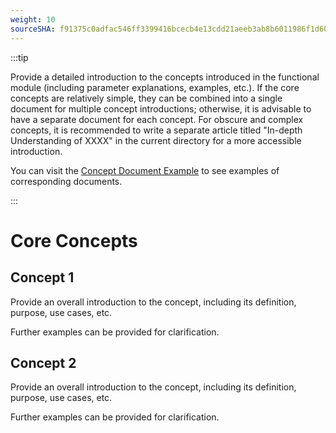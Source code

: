 ```yaml
---
weight: 10
sourceSHA: f91375c0adfac546ff3399416bcecb4e13cdd21aeeb3ab8b6011986f1d6001f0
---
```


:::tip

Provide a detailed introduction to the concepts introduced in the functional module (including parameter explanations, examples, etc.). If the core concepts are relatively simple, they can be combined into a single document for multiple concept introductions; otherwise, it is advisable to have a separate document for each concept. For obscure and complex concepts, it is recommended to write a separate article titled "In-depth Understanding of XXXX" in the current directory for a more accessible introduction.

You can visit the [Concept Document Example](https://product-doc-guide.alauda.cn/template/concept/core_example.html) to see examples of corresponding documents.

:::

# Core Concepts

## Concept 1

Provide an overall introduction to the concept, including its definition, purpose, use cases, etc.

Further examples can be provided for clarification.

## Concept 2

Provide an overall introduction to the concept, including its definition, purpose, use cases, etc.

Further examples can be provided for clarification.
